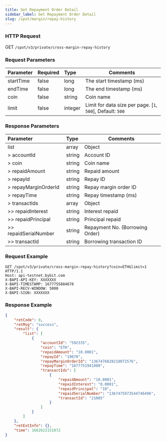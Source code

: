 ```yaml
---
title: Get Repayment Order Detail
sidebar_label: Get Repayment Order Detail
slug: /spot/margin/repay-history
---
```


### HTTP Request
GET <code>/spot/v3/private/cross-margin-repay-history</code>

### Request Parameters
| Parameter | Required | Type | Comments|
|:----- |:-------|:-----|------ |
|startTime|false|long |The start timestamp (ms)|
|endTime|false|long|The end timestamp (ms)|
|coin|false|string|Coin name|
|limit|false|integer |Limit for data size per page. [`1`, `500`], Default: `500`|

### Response Parameters
| Parameter | Type | Comments|
|:----- |:-----|----- |
|list |array |Object |
|> accountId|string|Account ID|
|> coin|string|Coin name|
|> repaidAmount|string|Repaid amount|
|> repayId|string|Repay ID|
|> repayMarginOrderId|string|Repay margin order ID|
|> repayTime|string|Repay timestamp (ms) |
|> transactIds|array|Object|
|>> repaidInterest|string|Interest repaid|
|>> repaidPrincipal|string|Principal repaid|
|>> repaidSerialNumber|string|Repayment No. (Borrowing Order)|
|>> transactId|string|Borrowing transaction ID|

### Request Example

```http
GET /spot/v3/private/cross-margin-repay-history?coin=ETH&limit=1 HTTP/1.1
Host: api-testnet.bybit.com
X-BAPI-API-KEY: XXXXXXX
X-BAPI-TIMESTAMP: 1677755884678
X-BAPI-RECV-WINDOW: 5000
X-BAPI-SIGN: XXXXXXX
```

### Response Example

```json
{
    "retCode": 0,
    "retMsg": "success",
    "result": {
        "list": [
            {
                "accountId": "592335",
                "coin": "ETH",
                "repaidAmount": "10.0001",
                "repayId": "19070",
                "repayMarginOrderId": "1367476828218072576",
                "repayTime": "1677751941000",
                "transactIds": [
                    {
                        "repaidAmount": "10.0001",
                        "repaidInterest": "0.0001",
                        "repaidPrincipal": "10",
                        "repaidSerialNumber": "1367475973544746496",
                        "transactId": "21005"
                    }
                ]
            }
        ]
    },
    "retExtInfo": {},
    "time": 1662622151872
}
```